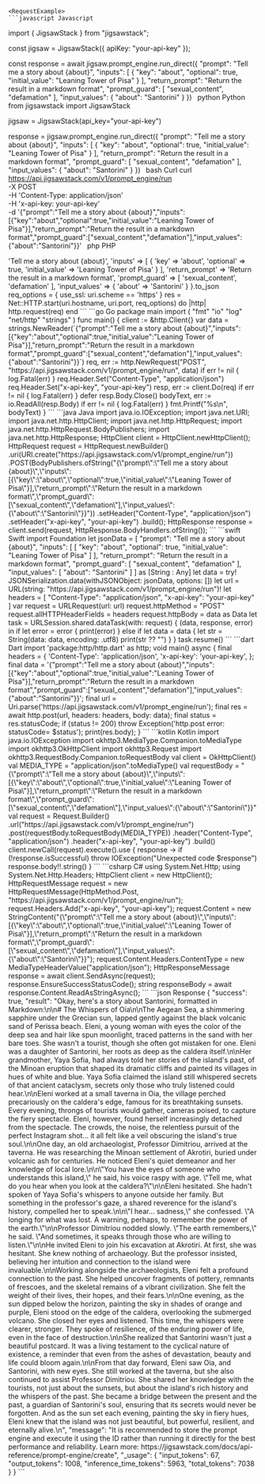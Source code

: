 
    <RequestExample>
    ```javascript Javascript
import { JigsawStack } from "jigsawstack";

const jigsaw = JigsawStack({ apiKey: "your-api-key" });

const response = await jigsaw.prompt_engine.run_direct({
      "prompt": "Tell me a story about {about}",
      "inputs": [
            {
                  "key": "about",
                  "optional": true,
                  "initial_value": "Leaning Tower of Pisa"
            }
      ],
      "return_prompt": "Return the result in a markdown format",
      "prompt_guard": [
            "sexual_content",
            "defamation"
      ],
      "input_values": {
            "about": "Santorini"
      }
})
    ```
    ```python Python
from jigsawstack import JigsawStack

jigsaw = JigsawStack(api_key="your-api-key")

response = jigsaw.prompt_engine.run_direct({
      "prompt": "Tell me a story about {about}",
      "inputs": [
            {
                  "key": "about",
                  "optional": true,
                  "initial_value": "Leaning Tower of Pisa"
            }
      ],
      "return_prompt": "Return the result in a markdown format",
      "prompt_guard": [
            "sexual_content",
            "defamation"
      ],
      "input_values": {
            "about": "Santorini"
      }
})
    ```
    ```bash Curl
curl https://api.jigsawstack.com/v1/prompt_engine/run \
 -X POST \
 -H 'Content-Type: application/json' \
 -H 'x-api-key: your-api-key' \
 -d '{"prompt":"Tell me a story about {about}","inputs":[{"key":"about","optional":true,"initial_value":"Leaning Tower of Pisa"}],"return_prompt":"Return the result in a markdown format","prompt_guard":["sexual_content","defamation"],"input_values":{"about":"Santorini"}}'
    ```
    ```php PHP
<?php
$ch = curl_init();
curl_setopt($ch, CURLOPT_URL, 'https://api.jigsawstack.com/v1/prompt_engine/run');
curl_setopt($ch, CURLOPT_RETURNTRANSFER, true);
curl_setopt($ch, CURLOPT_CUSTOMREQUEST, 'POST');
curl_setopt($ch, CURLOPT_HTTPHEADER, [
    'Content-Type: application/json',
    'x-api-key: your-api-key',
]);
curl_setopt($ch, CURLOPT_POSTFIELDS, '{"prompt":"Tell me a story about {about}","inputs":[{"key":"about","optional":true,"initial_value":"Leaning Tower of Pisa"}],"return_prompt":"Return the result in a markdown format","prompt_guard":["sexual_content","defamation"],"input_values":{"about":"Santorini"}}');

$response = curl_exec($ch);

curl_close($ch);

    ```
    ```ruby Ruby
require 'net/http'
require 'json'

uri = URI('https://api.jigsawstack.com/v1/prompt_engine/run')
req = Net::HTTP::Post.new(uri)
req.content_type = 'application/json'
req['x-api-key'] = 'your-api-key'

req.body = {
  'prompt' => 'Tell me a story about {about}',
  'inputs' => [
    {
      'key' => 'about',
      'optional' => true,
      'initial_value' => 'Leaning Tower of Pisa'
    }
  ],
  'return_prompt' => 'Return the result in a markdown format',
  'prompt_guard' => [
    'sexual_content',
    'defamation'
  ],
  'input_values' => {
    'about' => 'Santorini'
  }
}.to_json

req_options = {
  use_ssl: uri.scheme == 'https'
}
res = Net::HTTP.start(uri.hostname, uri.port, req_options) do |http|
  http.request(req)
end

    ```
    ```go Go
package main

import (
	"fmt"
	"io"
	"log"
	"net/http"
	"strings"
)

func main() {
	client := &http.Client{}
	var data = strings.NewReader(`{"prompt":"Tell me a story about {about}","inputs":[{"key":"about","optional":true,"initial_value":"Leaning Tower of Pisa"}],"return_prompt":"Return the result in a markdown format","prompt_guard":["sexual_content","defamation"],"input_values":{"about":"Santorini"}}`)
	req, err := http.NewRequest("POST", "https://api.jigsawstack.com/v1/prompt_engine/run", data)
	if err != nil {
		log.Fatal(err)
	}
	req.Header.Set("Content-Type", "application/json")
	req.Header.Set("x-api-key", "your-api-key")
	resp, err := client.Do(req)
	if err != nil {
		log.Fatal(err)
	}
	defer resp.Body.Close()
	bodyText, err := io.ReadAll(resp.Body)
	if err != nil {
		log.Fatal(err)
	}
	fmt.Printf("%s\n", bodyText)
}

    ```
    ```java Java
import java.io.IOException;
import java.net.URI;
import java.net.http.HttpClient;
import java.net.http.HttpRequest;
import java.net.http.HttpRequest.BodyPublishers;
import java.net.http.HttpResponse;

HttpClient client = HttpClient.newHttpClient();

HttpRequest request = HttpRequest.newBuilder()
    .uri(URI.create("https://api.jigsawstack.com/v1/prompt_engine/run"))
    .POST(BodyPublishers.ofString("{\"prompt\":\"Tell me a story about {about}\",\"inputs\":[{\"key\":\"about\",\"optional\":true,\"initial_value\":\"Leaning Tower of Pisa\"}],\"return_prompt\":\"Return the result in a markdown format\",\"prompt_guard\":[\"sexual_content\",\"defamation\"],\"input_values\":{\"about\":\"Santorini\"}}"))
    .setHeader("Content-Type", "application/json")
    .setHeader("x-api-key", "your-api-key")
    .build();

HttpResponse<String> response = client.send(request, HttpResponse.BodyHandlers.ofString());

    ```
    ```swift Swift
import Foundation

let jsonData = [
    "prompt": "Tell me a story about {about}",
    "inputs": [
        [
            "key": "about",
            "optional": true,
            "initial_value": "Leaning Tower of Pisa"
        ]
    ],
    "return_prompt": "Return the result in a markdown format",
    "prompt_guard": [
        "sexual_content",
        "defamation"
    ],
    "input_values": [
        "about": "Santorini"
    ]
] as [String : Any]
let data = try! JSONSerialization.data(withJSONObject: jsonData, options: [])

let url = URL(string: "https://api.jigsawstack.com/v1/prompt_engine/run")!
let headers = [
    "Content-Type": "application/json",
    "x-api-key": "your-api-key"
]

var request = URLRequest(url: url)
request.httpMethod = "POST"
request.allHTTPHeaderFields = headers
request.httpBody = data as Data

let task = URLSession.shared.dataTask(with: request) { (data, response, error) in
    if let error = error {
        print(error)
    } else if let data = data {
        let str = String(data: data, encoding: .utf8)
        print(str ?? "")
    }
}

task.resume()

    ```
    ```dart Dart
import 'package:http/http.dart' as http;

void main() async {
  final headers = {
    'Content-Type': 'application/json',
    'x-api-key': 'your-api-key',
  };

  final data = '{"prompt":"Tell me a story about {about}","inputs":[{"key":"about","optional":true,"initial_value":"Leaning Tower of Pisa"}],"return_prompt":"Return the result in a markdown format","prompt_guard":["sexual_content","defamation"],"input_values":{"about":"Santorini"}}';

  final url = Uri.parse('https://api.jigsawstack.com/v1/prompt_engine/run');

  final res = await http.post(url, headers: headers, body: data);
  final status = res.statusCode;
  if (status != 200) throw Exception('http.post error: statusCode= $status');

  print(res.body);
}

    ```
    ```kotlin Kotlin
import java.io.IOException
import okhttp3.MediaType.Companion.toMediaType
import okhttp3.OkHttpClient
import okhttp3.Request
import okhttp3.RequestBody.Companion.toRequestBody

val client = OkHttpClient()

val MEDIA_TYPE = "application/json".toMediaType()

val requestBody = "{\"prompt\":\"Tell me a story about {about}\",\"inputs\":[{\"key\":\"about\",\"optional\":true,\"initial_value\":\"Leaning Tower of Pisa\"}],\"return_prompt\":\"Return the result in a markdown format\",\"prompt_guard\":[\"sexual_content\",\"defamation\"],\"input_values\":{\"about\":\"Santorini\"}}"

val request = Request.Builder()
  .url("https://api.jigsawstack.com/v1/prompt_engine/run")
  .post(requestBody.toRequestBody(MEDIA_TYPE))
  .header("Content-Type", "application/json")
  .header("x-api-key", "your-api-key")
  .build()

client.newCall(request).execute().use { response ->
  if (!response.isSuccessful) throw IOException("Unexpected code $response")
  response.body!!.string()
}

    ```
    ```csharp C#
using System.Net.Http;
using System.Net.Http.Headers;

HttpClient client = new HttpClient();

HttpRequestMessage request = new HttpRequestMessage(HttpMethod.Post, "https://api.jigsawstack.com/v1/prompt_engine/run");

request.Headers.Add("x-api-key", "your-api-key");

request.Content = new StringContent("{\"prompt\":\"Tell me a story about {about}\",\"inputs\":[{\"key\":\"about\",\"optional\":true,\"initial_value\":\"Leaning Tower of Pisa\"}],\"return_prompt\":\"Return the result in a markdown format\",\"prompt_guard\":[\"sexual_content\",\"defamation\"],\"input_values\":{\"about\":\"Santorini\"}}");
request.Content.Headers.ContentType = new MediaTypeHeaderValue("application/json");

HttpResponseMessage response = await client.SendAsync(request);
response.EnsureSuccessStatusCode();
string responseBody = await response.Content.ReadAsStringAsync();

    ```
    </RequestExample>
    <ResponseExample>
    ```json Response
{
      "success": true,
      "result": "Okay, here's a story about Santorini, formatted in Markdown:\n\n# The Whispers of Oia\n\nThe Aegean Sea, a shimmering sapphire under the Grecian sun, lapped gently against the black volcanic sand of Perissa beach. Eleni, a young woman with eyes the color of the deep sea and hair like spun moonlight, traced patterns in the sand with her bare toes. She wasn't a tourist, though she often got mistaken for one. Eleni was a daughter of Santorini, her roots as deep as the caldera itself.\n\nHer grandmother, Yaya Sofia, had always told her stories of the island's past, of the Minoan eruption that shaped its dramatic cliffs and painted its villages in hues of white and blue. Yaya Sofia claimed the island still whispered secrets of that ancient cataclysm, secrets only those who truly listened could hear.\n\nEleni worked at a small taverna in Oia, the village perched precariously on the caldera's edge, famous for its breathtaking sunsets. Every evening, throngs of tourists would gather, cameras poised, to capture the fiery spectacle. Eleni, however, found herself increasingly detached from the spectacle. The crowds, the noise, the relentless pursuit of the perfect Instagram shot… it all felt like a veil obscuring the island's true soul.\n\nOne day, an old archaeologist, Professor Dimitriou, arrived at the taverna. He was researching the Minoan settlement of Akrotiri, buried under volcanic ash for centuries. He noticed Eleni's quiet demeanor and her knowledge of local lore.\n\n\"You have the eyes of someone who understands this island,\" he said, his voice raspy with age. \"Tell me, what do you hear when you look at the caldera?\"\n\nEleni hesitated. She hadn't spoken of Yaya Sofia's whispers to anyone outside her family. But something in the professor's gaze, a shared reverence for the island's history, compelled her to speak.\n\n\"I hear… sadness,\" she confessed. \"A longing for what was lost. A warning, perhaps, to remember the power of the earth.\"\n\nProfessor Dimitriou nodded slowly. \"The earth remembers,\" he said. \"And sometimes, it speaks through those who are willing to listen.\"\n\nHe invited Eleni to join his excavation at Akrotiri. At first, she was hesitant. She knew nothing of archaeology. But the professor insisted, believing her intuition and connection to the island were invaluable.\n\nWorking alongside the archaeologists, Eleni felt a profound connection to the past. She helped uncover fragments of pottery, remnants of frescoes, and the skeletal remains of a vibrant civilization. She felt the weight of their lives, their hopes, and their fears.\n\nOne evening, as the sun dipped below the horizon, painting the sky in shades of orange and purple, Eleni stood on the edge of the caldera, overlooking the submerged volcano. She closed her eyes and listened. This time, the whispers were clearer, stronger. They spoke of resilience, of the enduring power of life, even in the face of destruction.\n\nShe realized that Santorini wasn't just a beautiful postcard. It was a living testament to the cyclical nature of existence, a reminder that even from the ashes of devastation, beauty and life could bloom again.\n\nFrom that day forward, Eleni saw Oia, and Santorini, with new eyes. She still worked at the taverna, but she also continued to assist Professor Dimitriou. She shared her knowledge with the tourists, not just about the sunsets, but about the island's rich history and the whispers of the past. She became a bridge between the present and the past, a guardian of Santorini's soul, ensuring that its secrets would never be forgotten. And as the sun set each evening, painting the sky in fiery hues, Eleni knew that the island was not just beautiful, but powerful, resilient, and eternally alive.\n",
      "message": "It is recommended to store the prompt engine and execute it using the ID rather than running it directly for the best performance and reliability. Learn more: https://jigsawstack.com/docs/api-reference/prompt-engine/create",
      "_usage": {
            "input_tokens": 67,
            "output_tokens": 1008,
            "inference_time_tokens": 5963,
            "total_tokens": 7038
      }
}
    ```
    </ResponseExample>
    
    